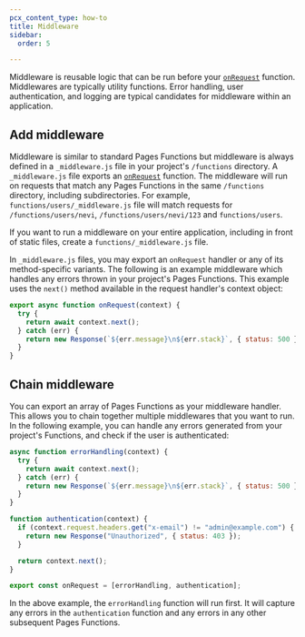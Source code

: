 ```yaml
---
pcx_content_type: how-to
title: Middleware
sidebar:
  order: 5

---
```


Middleware is reusable logic that can be run before your [`onRequest`](/pages/functions/api-reference/#onrequests) function. Middlewares are typically utility functions. Error handling, user authentication, and logging are typical candidates for middleware within an application.

## Add middleware

Middleware is similar to standard Pages Functions but middleware is always defined in a `_middleware.js` file in your project's `/functions` directory. A `_middleware.js` file exports an [`onRequest`](/pages/functions/api-reference/#onrequests) function. The middleware will run on requests that match any Pages Functions in the same `/functions` directory, including subdirectories. For example, `functions/users/_middleware.js` file will match requests for `/functions/users/nevi`, `/functions/users/nevi/123` and `functions/users`.

If you want to run a middleware on your entire application, including in front of static files, create a `functions/_middleware.js` file.

In `_middleware.js` files, you may export an `onRequest` handler or any of its method-specific variants. The following is an example middleware which handles any errors thrown in your project's Pages Functions. This example uses the `next()` method available in the request handler's context object:

```js
export async function onRequest(context) {
  try {
    return await context.next();
  } catch (err) {
    return new Response(`${err.message}\n${err.stack}`, { status: 500 });
  }
}
```

## Chain middleware

You can export an array of Pages Functions as your middleware handler. This allows you to chain together multiple middlewares that you want to run. In the following example, you can handle any errors generated from your project's Functions, and check if the user is authenticated:

```js
async function errorHandling(context) {
  try {
    return await context.next();
  } catch (err) {
    return new Response(`${err.message}\n${err.stack}`, { status: 500 });
  }
}

function authentication(context) {
  if (context.request.headers.get("x-email") != "admin@example.com") {
    return new Response("Unauthorized", { status: 403 });
  }

  return context.next();
}

export const onRequest = [errorHandling, authentication];
```

In the above example, the `errorHandling` function will run first. It will capture any errors in the `authentication` function and any errors in any other subsequent Pages Functions.

